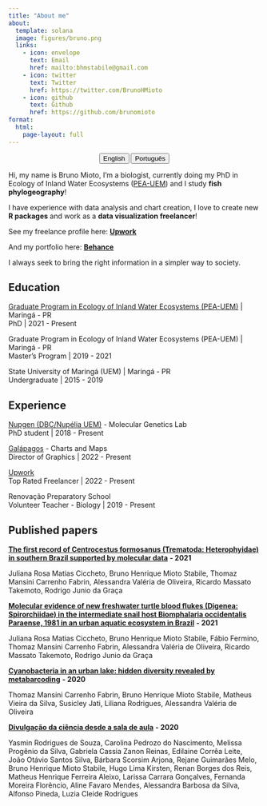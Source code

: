 ```yaml
---
title: "About me"
about:
  template: solana
  image: figures/bruno.png
  links:
    - icon: envelope
      text: Email
      href: mailto:bhmstabile@gmail.com
    - icon: twitter
      text: Twitter
      href: https://twitter.com/BrunoHMioto
    - icon: github
      text: Github
      href: https://github.com/brunomioto
format: 
  html:
    page-layout: full
---
```


<center>

::: {.btn-group role="group" aria-label="About"}
<a href="about-en.html"> <button type="button" class="btn btn-primary">English</button></a> <a href="about-pt.html"> <button type="button" class="btn btn-primary">Português</button></a>
:::

</center>

Hi, my name is Bruno Mioto, I'm a biologist, currently doing my PhD in Ecology of Inland Water Ecosystems ([PEA-UEM](https://en.pea.uem.br/)) and I study **fish phylogeography**!

I have experience with data analysis and chart creation, I love to create new **R packages** and work as a **data visualization freelancer**!

See my freelance profile here: [**Upwork**](https://www.upwork.com/freelancers/~01b609b6016a32f6c6)

And my portfolio here: [**Behance**](https://www.behance.net/gallery/136021485/Data-Visualization-Portfolio)

I always seek to bring the right information in a simpler way to society.

## Education

[Graduate Program in Ecology of Inland Water Ecosystems (PEA-UEM)](https://en.pea.uem.br/) \| Maringá - PR<br>PhD \| 2021 - Present

Graduate Program in Ecology of Inland Water Ecosystems (PEA-UEM) \| Maringá - PR<br>Master's Program \| 2019 - 2021

State University of Maringá (UEM) \| Maringá - PR<br>Undergraduate \| 2015 - 2019

## Experience

[Nupgen (DBC/Nupélia UEM)](www.nupgen.com) - Molecular Genetics Lab<br>PhD student \| 2018 - Present

[Galápagos](https://www.brgalapagos.com/) - Charts and Maps<br>Director of Graphics \| 2022 - Present

[Upwork](https://www.upwork.com/freelancers/~01b609b6016a32f6c6)<br>Top Rated Freelancer \| 2022 - Present

Renovação Preparatory School<br>Volunteer Teacher - Biology \| 2019 - Present

## Published papers

[**The first record of Centrocestus formosanus (Trematoda: Heterophyidae) in southern Brazil supported by molecular data**](https://www.scielo.br/j/aabc/a/ctF3q4RXNTjvjhHGst3zpjc/abstract/?lang=en) **- 2021**

Juliana Rosa Matias Ciccheto, Bruno Henrique Mioto Stabile, Thomaz Mansini Carrenho Fabrin, Alessandra Valéria de Oliveira, Ricardo Massato Takemoto, Rodrigo Junio da Graça

[**Molecular evidence of new freshwater turtle blood flukes (Digenea: Spirorchiidae) in the intermediate snail host Biomphalaria occidentalis Paraense, 1981 in an urban aquatic ecosystem in Brazil**](https://link.springer.com/article/10.1007/s00436-020-06945-4) **- 2021**

Juliana Rosa Matias Ciccheto, Bruno Henrique Mioto Stabile, Fábio Fermino, Thomaz Mansini Carrenho Fabrin, Alessandra Valéria de Oliveira, Ricardo Massato Takemoto, Rodrigo Junio da Graça

[**Cyanobacteria in an urban lake: hidden diversity revealed by metabarcoding**](https://link.springer.com/article/10.1007/s10452-020-09763-z) **- 2020**

Thomaz Mansini Carrenho Fabrin, Bruno Henrique Mioto Stabile, Matheus Vieira da Silva, Susicley Jati, Liliana Rodrigues, Alessandra Valéria de Oliveira

[**Divulgação da ciência desde a sala de aula**](https://revistabioika.org/pt/transformando-o-mundo/post?id=81) **- 2020**

Yasmin Rodrigues de Souza, Carolina Pedrozo do Nascimento, Melissa Progênio da Silva, Gabriela Cassia Zanon Reinas, Edilaine Corrêa Leite, João Otávio Santos Silva, Bárbara Scorsim Arjona, Rejane Guimarães Melo, Bruno Henrique Mioto Stabile, Hugo Lima Kirsten, Renan Borges dos Reis, Matheus Henrique Ferreira Aleixo, Larissa Carrara Gonçalves, Fernanda Moreira Florêncio, Aline Favaro Mendes, Alessandra Barbosa da Silva, Alfonso Pineda, Luzia Cleide Rodrigues
